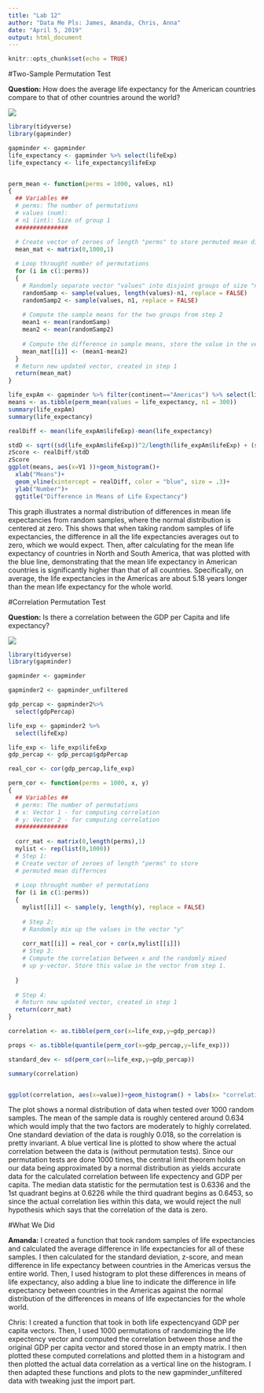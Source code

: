 ---
title: "Lab 12"
author: "Data Me Pls: James, Amanda, Chris, Anna"
date: "April 5, 2019"
output: html_document
---

```{r setup, include=FALSE}
knitr::opts_chunk$set(echo = TRUE)
```

#Two-Sample Permutation Test

__Question:__ How does the average life expectancy for the American countries compare to that of other countries around the world?

![](plots/means.png)

```{r, eval=FALSE}
library(tidyverse)
library(gapminder)

gapminder <- gapminder
life_expectancy <- gapminder %>% select(lifeExp)
life_expectancy <- life_expectancy$lifeExp


perm_mean <- function(perms = 1000, values, n1)
{
  ## Variables ##
  # perms: The number of permutations 
  # values (num): 
  # n1 (int): Size of group 1
  ###############

  # Create vector of zeroes of length "perms" to store permuted mean differnces
  mean_mat <- matrix(0,1000,1)
  
  # Loop throught number of permutations
  for (i in c(1:perms))
  {
    # Randomly separate vector "values" into disjoint groups of size "n1" and "length(values) - n1" respectively size <- length(values) - n1
    randomSamp <- sample(values, length(values)-n1, replace = FALSE)
    randomSamp2 <- sample(values, n1, replace = FALSE)
    
    # Compute the sample means for the two groups from step 2
    mean1 <- mean(randomSamp)
    mean2 <- mean(randomSamp2)
    
    # Compute the difference in sample means, store the value in the vector from step 1
    mean_mat[[i]] <- (mean1-mean2)
  }
  # Return new updated vector, created in step 1
  return(mean_mat)
}

life_expAm <- gapminder %>% filter(continent=="Americas") %>% select(lifeExp)
means <- as.tibble(perm_mean(values = life_expectancy, n1 = 300))
summary(life_expAm)
summary(life_expectancy)

realDiff <- mean(life_expAm$lifeExp)-mean(life_expectancy)

stdD <- sqrt((sd(life_expAm$lifeExp))^2/length(life_expAm$lifeExp) + (sd(life_expectancy))^2/length(life_expectancy))
zScore <- realDiff/stdD
zScore
ggplot(means, aes(x=V1 ))+geom_histogram()+
  xlab("Means")+
  geom_vline(xintercept = realDiff, color = "blue", size = .3)+
  ylab("Number")+
  ggtitle("Difference in Means of Life Expectancy")
```

This graph illustrates a normal distribution of differences in mean life expectancies from random samples, where the normal distribution is centered at zero. This shows that when taking random samples of life expectancies, the difference in all the life expectancies averages out to zero, which we would expect. Then, after calculating for the mean life expectancy of countries in North and South America, that was plotted with the blue line, demonstrating that the mean life expectancy in American countries is significantly higher than that of all countries. Specifically, on average, the life expectancies in the Americas are about 5.18 years longer than the mean life expectancy for the whole world.


#Correlation Permutation Test

__Question:__ Is there a correlation between the GDP per Capita and life expectancy? 

![](plots/lab12_corplot.png)

```{r, eval=FASLE}

library(tidyverse)
library(gapminder)

gapminder <- gapminder

gapminder2 <- gapminder_unfiltered

gdp_percap <- gapminder2%>%
  select(gdpPercap)

life_exp <- gapminder2 %>%
  select(lifeExp)

life_exp <- life_exp$lifeExp
gdp_percap <- gdp_percap$gdpPercap

real_cor <- cor(gdp_percap,life_exp)

perm_cor <- function(perms = 1000, x, y)
{
  ## Variables ##
  # perms: The number of permutations 
  # x: Vector 1 - for computing correlation
  # y: Vector 2 - for computing correlation
  ###############
  
  corr_mat <- matrix(0,length(perms),1)
  mylist <- rep(list(0,1000))
  # Step 1:
  # Create vector of zeroes of length "perms" to store
  # permuted mean differnces
  
  # Loop throught number of permutations
  for (i in c(1:perms))
  {
    mylist[[i]] <- sample(y, length(y), replace = FALSE)
    
    # Step 2:
    # Randomly mix up the values in the vector "y"
    
    corr_mat[[i]] = real_cor + cor(x,mylist[[i]])
    # Step 3:
    # Compute the correlation between x and the randomly mixed
    # up y-vector. Store this value in the vector from step 1.
    
  }
  
  # Step 4:
  # Return new updated vector, created in step 1
  return(corr_mat)
}

correlation <- as.tibble(perm_cor(x=life_exp,y=gdp_percap))

props <- as.tibble(quantile(perm_cor(x=gdp_percap,y=life_exp)))

standard_dev <- sd(perm_cor(x=life_exp,y=gdp_percap))

summary(correlation)


ggplot(correlation, aes(x=value))+geom_histogram() + labs(x= "correlation", y = "count", title = "correlation between GDP per capita and life expectency")+ geom_vline(xintercept = real_cor, col = "Blue")
```

The plot shows a normal distribution of data when tested over 1000 random samples. The mean of the sample data is roughly centered around 0.634 which would imply that the two factors are moderately to highly correlated. One standard deviation of the data is roughly 0.018, so the correlation is pretty invariant. A blue vertical line is plotted to show where the actual correlation between the data is (without permutation tests). Since our permutation tests are done 1000 times, the central limit theorem holds on our data being approximated by a normal distribution as yields accurate data for the calculated correlation between life expectency and GDP per capita. The median data statistic for the permutation test is 0.6336 and the 1st quadrant begins at 0.6226 while the third quadrant begins as 0.6453, so since the actual correlation lies within this data, we would reject the null hypothesis which says that the correlation of the data is zero. 

#What We Did

__Amanda:__ I created a function that took random samples of life expectancies and calculated the average difference in life expectancies for all of these samples. I then calculated for the standard deviation, z-score, and mean difference in life expectancy between countries in the Americas versus the entire world. Then, I used histogram to plot these differences in means of life expectancy, also adding a blue line to indicate the difference in life expectancy between countries in the Americas against the normal distribution of the differences in means of life expectancies for the whole world. 

Chris: I created a function that took in both life expectencyand GDP per capita vectors. Then, I used 1000 permutations of randomizing the life expectency vector and computed the correlation between those and the original GDP per capita vector and stored those in an empty matrix. I then plotted these computed correlations and plotted them in a histogram and then plotted the actual data correlation as a vertical line on the histogram. I then adapted these functions and plots to the new gapminder_unfiltered data with tweaking just the import part. 
